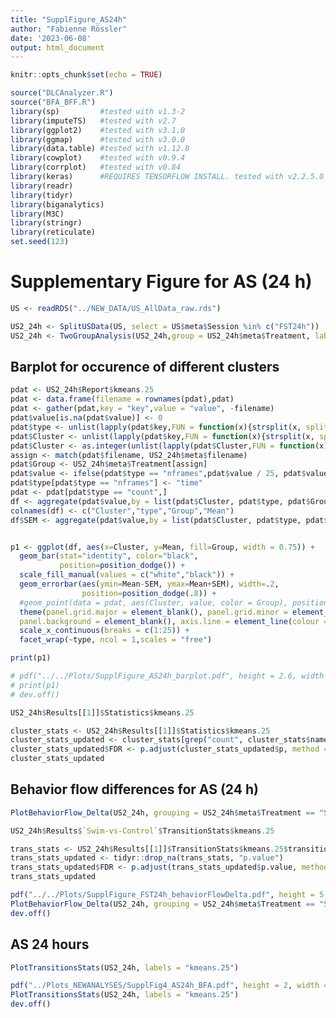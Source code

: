 ---
title: "SupplFigure_AS24h"
author: "Fabienne Rössler"
date: '2023-06-08'
output: html_document
---

```{r setup, include=FALSE}
knitr::opts_chunk$set(echo = TRUE)
```

```{r, message=FALSE, warning = FALSE}
source("DLCAnalyzer.R")
source("BFA_BFF.R")
library(sp)         #tested with v1.3-2
library(imputeTS)   #tested with v2.7
library(ggplot2)    #tested with v3.1.0
library(ggmap)      #tested with v3.0.0
library(data.table) #tested with v1.12.8
library(cowplot)    #tested with v0.9.4
library(corrplot)   #tested with v0.84
library(keras)      #REQUIRES TENSORFLOW INSTALL. tested with v2.2.5.0
library(readr)
library(tidyr)
library(biganalytics)
library(M3C)
library(stringr)
library(reticulate)
set.seed(123)
```

# Supplementary Figure for AS (24 h)

```{r}
US <- readRDS("../NEW_DATA/US_AllData_raw.rds")
```

```{r}
US2_24h <- SplitUSData(US, select = US$meta$Session %in% c("FST24h"))
US2_24h <- TwoGroupAnalysis(US2_24h,group = US2_24h$meta$Treatment, lab = "kmeans.25")
```

## Barplot for occurence of different clusters

```{r, fig.height=2.6, fig.width=9}
pdat <- US2_24h$Report$kmeans.25
pdat <- data.frame(filename = rownames(pdat),pdat)
pdat <- gather(pdat,key = "key",value = "value", -filename)
pdat$value[is.na(pdat$value)] <- 0
pdat$type <- unlist(lapply(pdat$key,FUN = function(x){strsplit(x, split = "\\.")[[1]][2]}))
pdat$Cluster <- unlist(lapply(pdat$key,FUN = function(x){strsplit(x, split = "\\.")[[1]][1]}))
pdat$Cluster <- as.integer(unlist(lapply(pdat$Cluster,FUN = function(x){strsplit(x, split = "X")[[1]][2]})))
assign <- match(pdat$filename, US2_24h$meta$filename)
pdat$Group <- US2_24h$meta$Treatment[assign]
pdat$value <- ifelse(pdat$type == "nframes",pdat$value / 25, pdat$value)
pdat$type[pdat$type == "nframes"] <- "time"
pdat <- pdat[pdat$type == "count",]
df <- aggregate(pdat$value,by = list(pdat$Cluster, pdat$type, pdat$Group), FUN = mean)
colnames(df) <- c("Cluster","type","Group","Mean")
df$SEM <- aggregate(pdat$value,by = list(pdat$Cluster, pdat$type, pdat$Group), FUN = sd)$x / sqrt(15)


p1 <- ggplot(df, aes(x=Cluster, y=Mean, fill=Group, width = 0.75)) + 
  geom_bar(stat="identity", color="black", 
           position=position_dodge()) +
  scale_fill_manual(values = c("white","black")) +
  geom_errorbar(aes(ymin=Mean-SEM, ymax=Mean+SEM), width=.2,
                position=position_dodge(.8)) +
  #geom_point(data = pdat, aes(Cluster, value, color = Group), position = position_jitterdodge(.3), color = "black", alpha = 0.2, size = 0.3)+ 
  theme(panel.grid.major = element_blank(), panel.grid.minor = element_blank(),
  panel.background = element_blank(), axis.line = element_line(colour = "black")) + 
  scale_x_continuous(breaks = c(1:25)) +
  facet_wrap(~type, ncol = 1,scales = "free")

print(p1)

# pdf("../../Plots/SupplFigure_AS24h_barplot.pdf", height = 2.6, width = 9)
# print(p1)
# dev.off()

US2_24h$Results[[1]]$Statistics$kmeans.25

cluster_stats <- US2_24h$Results[[1]]$Statistics$kmeans.25
cluster_stats_updated <- cluster_stats[grep("count", cluster_stats$name), ]
cluster_stats_updated$FDR <- p.adjust(cluster_stats_updated$p, method = "BY")
cluster_stats_updated
```

## Behavior flow differences for AS (24 h)

```{r, fig.height=5, fig.width=5}
PlotBehaviorFlow_Delta(US2_24h, grouping = US2_24h$meta$Treatment == "Swim", lab = "kmeans.25")

US2_24h$Results$`Swim-vs-Control`$TransitionStats$kmeans.25

trans_stats <- US2_24h$Results[[1]]$TransitionStats$kmeans.25$transitions
trans_stats_updated <- tidyr::drop_na(trans_stats, "p.value")
trans_stats_updated$FDR <- p.adjust(trans_stats_updated$p.value, method = "BY")
trans_stats_updated

pdf("../../Plots/SupplFigure_FST24h_behaviorFlowDelta.pdf", height = 5, width = 5)
PlotBehaviorFlow_Delta(US2_24h, grouping = US2_24h$meta$Treatment == "Swim", lab = "kmeans.25")
dev.off()
```

## AS 24 hours

```{r, fig.width= 3, fig.height=2}
PlotTransitionsStats(US2_24h, labels = "kmeans.25")

pdf("../Plots_NEWANALYSES/SupplFig4_AS24h_BFA.pdf", height = 2, width = 3)
PlotTransitionsStats(US2_24h, labels = "kmeans.25")
dev.off()
```